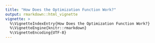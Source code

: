 ```yaml
---
title: "How Does the Optimization Function Work?"
output: rmarkdown::html_vignette
vignette: >
  %\VignetteIndexEntry{How Does the Optimization Function Work?}
  %\VignetteEngine{knitr::rmarkdown}
  %\VignetteEncoding{UTF-8}
---
```

